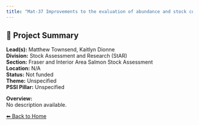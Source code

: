 ```yaml
---
title: "Mat-37 Improvements to the evaluation of abundance and stock composition for Fraser River Juvenile Salmon"
---
```


## 🧬 Project Summary

**Lead(s):** Matthew Townsend, Kaitlyn Dionne  
**Division:** Stock Assessment and Research (StAR)  
**Section:** Fraser and Interior Area Salmon Stock Assessment  
**Location:** N/A  
**Status:** Not funded  
**Theme:** Unspecified  
**PSSI Pillar:** Unspecified  

**Overview:**  
No description available.

[⬅ Back to Home](../index.qmd)
